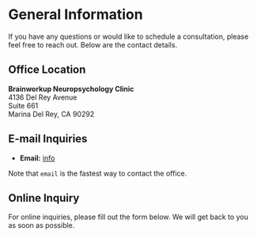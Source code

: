 # General Information

If you have any questions or would like to schedule a consultation, please feel free to reach out. Below are the contact details.

## Office Location

**Brainworkup Neuropsychology Clinic**  \
4136 Del Rey Avenue  \
Suite 661  \
Marina Del Rey, CA 90292  \

## E-mail Inquiries

- **Email:** [info](mailto:info@brainworkup.org)

::: {.callout-note}
Note that `email` is the fastest way to contact the office.
:::

## Online Inquiry

For online inquiries, please fill out the form below. We will get back to you as soon as possible.
